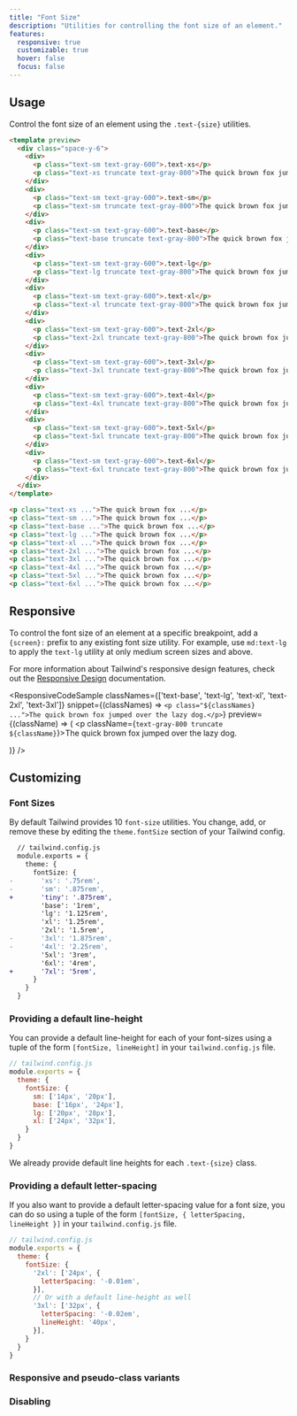 ```yaml
---
title: "Font Size"
description: "Utilities for controlling the font size of an element."
features:
  responsive: true
  customizable: true
  hover: false
  focus: false
---
```




## Usage

Control the font size of an element using the `.text-{size}` utilities.

```html
<template preview>
  <div class="space-y-6">
    <div>
      <p class="text-sm text-gray-600">.text-xs</p>
      <p class="text-xs truncate text-gray-800">The quick brown fox jumped over the lazy dog.</p>
    </div>
    <div>
      <p class="text-sm text-gray-600">.text-sm</p>
      <p class="text-sm truncate text-gray-800">The quick brown fox jumped over the lazy dog.</p>
    </div>
    <div>
      <p class="text-sm text-gray-600">.text-base</p>
      <p class="text-base truncate text-gray-800">The quick brown fox jumped over the lazy dog.</p>
    </div>
    <div>
      <p class="text-sm text-gray-600">.text-lg</p>
      <p class="text-lg truncate text-gray-800">The quick brown fox jumped over the lazy dog.</p>
    </div>
    <div>
      <p class="text-sm text-gray-600">.text-xl</p>
      <p class="text-xl truncate text-gray-800">The quick brown fox jumped over the lazy dog.</p>
    </div>
    <div>
      <p class="text-sm text-gray-600">.text-2xl</p>
      <p class="text-2xl truncate text-gray-800">The quick brown fox jumped over the lazy dog.</p>
    </div>
    <div>
      <p class="text-sm text-gray-600">.text-3xl</p>
      <p class="text-3xl truncate text-gray-800">The quick brown fox jumped over the lazy dog.</p>
    </div>
    <div>
      <p class="text-sm text-gray-600">.text-4xl</p>
      <p class="text-4xl truncate text-gray-800">The quick brown fox jumped over the lazy dog.</p>
    </div>
    <div>
      <p class="text-sm text-gray-600">.text-5xl</p>
      <p class="text-5xl truncate text-gray-800">The quick brown fox jumped over the lazy dog.</p>
    </div>
    <div>
      <p class="text-sm text-gray-600">.text-6xl</p>
      <p class="text-6xl truncate text-gray-800">The quick brown fox jumped over the lazy dog.</p>
    </div>
  </div>
</template>

<p class="text-xs ...">The quick brown fox ...</p>
<p class="text-sm ...">The quick brown fox ...</p>
<p class="text-base ...">The quick brown fox ...</p>
<p class="text-lg ...">The quick brown fox ...</p>
<p class="text-xl ...">The quick brown fox ...</p>
<p class="text-2xl ...">The quick brown fox ...</p>
<p class="text-3xl ...">The quick brown fox ...</p>
<p class="text-4xl ...">The quick brown fox ...</p>
<p class="text-5xl ...">The quick brown fox ...</p>
<p class="text-6xl ...">The quick brown fox ...</p>
```

## Responsive

To control the font size of an element at a specific breakpoint, add a `{screen}:` prefix to any existing font size utility. For example, use `md:text-lg` to apply the `text-lg` utility at only medium screen sizes and above.

For more information about Tailwind's responsive design features, check out the [Responsive Design](/docs/responsive-design) documentation.

<ResponsiveCodeSample
  classNames={['text-base', 'text-lg', 'text-xl', 'text-2xl', 'text-3xl']}
  snippet={(classNames) => `
    <p class="${classNames} ...">The quick brown fox jumped over the lazy dog.</p>
  `}
  preview={(className) => (
    <p className={`text-gray-800 truncate ${className}`}>The quick brown fox jumped over the lazy dog.</p>
  )}
/>

## Customizing

### Font Sizes

By default Tailwind provides 10 `font-size` utilities. You change, add, or remove these by editing the `theme.fontSize` section of your Tailwind config.

```diff
  // tailwind.config.js
  module.exports = {
    theme: {
      fontSize: {
-       'xs': '.75rem',
-       'sm': '.875rem',
+       'tiny': '.875rem',
        'base': '1rem',
        'lg': '1.125rem',
        'xl': '1.25rem',
        '2xl': '1.5rem',
-       '3xl': '1.875rem',
-       '4xl': '2.25rem',
        '5xl': '3rem',
        '6xl': '4rem',
+       '7xl': '5rem',
      }
    }
  }
```

### Providing a default line-height

You can provide a default line-height for each of your font-sizes using a tuple of the form `[fontSize, lineHeight]` in your `tailwind.config.js` file.

```js
// tailwind.config.js
module.exports = {
  theme: {
    fontSize: {
      sm: ['14px', '20px'],
      base: ['16px', '24px'],
      lg: ['20px', '28px'],
      xl: ['24px', '32px'],
    }
  }
}
```

We already provide default line heights for each `.text-{size}` class.

### Providing a default letter-spacing

If you also want to provide a default letter-spacing value for a font size, you can do so using a tuple of the form `[fontSize, { letterSpacing, lineHeight }]` in your `tailwind.config.js` file.

```js
// tailwind.config.js
module.exports = {
  theme: {
    fontSize: {
      '2xl': ['24px', {
        letterSpacing: '-0.01em',
      }],
      // Or with a default line-height as well
      '3xl': ['32px', {
        letterSpacing: '-0.02em',
        lineHeight: '40px',
      }],
    }
  }
}
```

### Responsive and pseudo-class variants

<Variants plugin="fontSize" name="text sizing" />

### Disabling

<Disabling plugin="fontSize" name="text sizing" />
